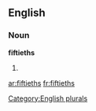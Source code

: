 
==English==

===Noun===
'''fiftieths'''

# {{plural of|[[fiftieth]]}}

[[Category:English plurals]]

[[ar:fiftieths]]
[[fr:fiftieths]]
